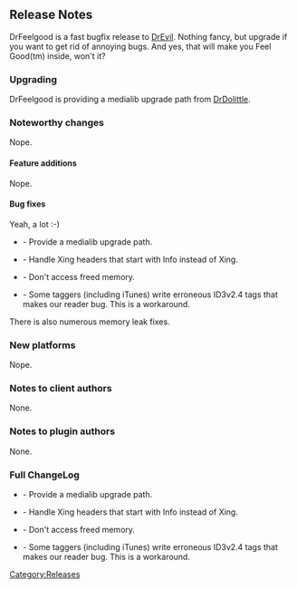 == Release Notes ==

DrFeelgood is a fast bugfix release to [[Release:DrEvil|DrEvil]]. Nothing fancy, but upgrade if you want to get rid of annoying bugs. And yes, that will make you Feel Good(tm) inside, won't it?

=== Upgrading ===

DrFeelgood is providing a medialib upgrade path from [[Release:DrDolittle|DrDolittle]].

=== Noteworthy changes ===

Nope.

==== Feature additions ====

Nope.

==== Bug fixes ====

Yeah, a lot :-)

* {{Bug|839}} - Provide a medialib upgrade path.
* {{Bug|945}} - Handle Xing headers that start with Info instead of Xing.
* {{Bug|933}} - Don't access freed memory.
* {{Bug|941}} - Some taggers (including iTunes) write erroneous ID3v2.4 tags that makes our reader bug. This is a workaround.

There is also numerous memory leak fixes.

=== New platforms ===

Nope.

=== Notes to client authors ===

None.

=== Notes to plugin authors ===

None.

=== Full ChangeLog ===

* {{Bug|839}} - Provide a medialib upgrade path.
* {{Bug|945}} - Handle Xing headers that start with Info instead of Xing.
* {{Bug|933}} - Don't access freed memory.
* {{Bug|941}} - Some taggers (including iTunes) write erroneous ID3v2.4 tags that makes our reader bug. This is a workaround.

[[Category:Releases]]